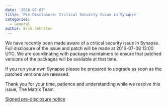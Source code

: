 ```yaml
---
date: '2016-07-07'
title: 'Pre-Disclosure: Critical Security Issue in Synapse'
categories:
  - General
author: Erik Johnston
---
```


We have recently been made aware of a critical security issue in Synapse. Full disclosure of the issue and patch will be made at 2016-07-08 13:00 UTC. We are coordinating with package maintainers to ensure that patched versions of the packages will be available at that time.

If you run your own Synapse please be prepared to upgrade as soon as the patched versions are released.

Thank you for your time, patience and understanding while we resolve this issue,
The Matrix Team

<a href="/blog/wp-content/uploads/2016/07/predisclosure.signed.txt">Signed pre-disclosure notice</a>